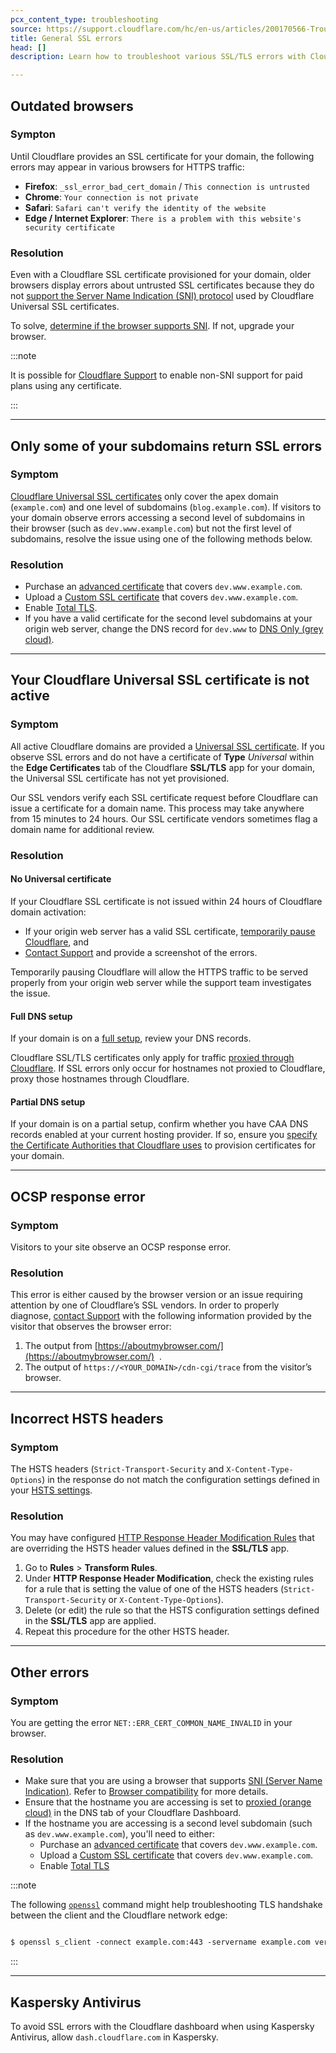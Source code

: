 ```yaml
---
pcx_content_type: troubleshooting
source: https://support.cloudflare.com/hc/en-us/articles/200170566-Troubleshooting-SSL-errors
title: General SSL errors
head: []
description: Learn how to troubleshoot various SSL/TLS errors with Cloudflare.

---
```



## Outdated browsers

### Sympton

Until Cloudflare provides an SSL certificate for your domain, the following errors may appear in various browsers for HTTPS traffic:

* **Firefox**: `_ssl_error_bad_cert_domain` / `This connection is untrusted`
* **Chrome**: `Your connection is not private`
* **Safari**: `Safari can't verify the identity of the website`
* **Edge / Internet Explorer**: `There is a problem with this website's security certificate`

### Resolution

Even with a Cloudflare SSL certificate provisioned for your domain, older browsers display errors about untrusted SSL certificates because they do not [support the Server Name Indication (SNI) protocol](https://en.wikipedia.org/wiki/Server_Name_Indication#Support) used by Cloudflare Universal SSL certificates. 

To solve, [determine if the browser supports SNI](https://caniuse.com/#feat=sni). If not, upgrade your browser.

:::note


It is possible for [Cloudflare Support](/support/contacting-cloudflare-support/) to enable non-SNI support for paid plans using any certificate.


:::

***

## Only some of your subdomains return SSL errors

### Symptom

[Cloudflare Universal SSL certificates](/ssl/edge-certificates/universal-ssl) only cover the apex domain (`example.com`) and one level of subdomains (`blog.example.com`). If visitors to your domain observe errors accessing a second level of subdomains in their browser (such as `dev.www.example.com`) but not the first level of subdomains, resolve the issue using one of the following methods below.

### Resolution

* Purchase an [advanced certificate](/ssl/edge-certificates/advanced-certificate-manager) that covers `dev.www.example.com`.
* Upload a [Custom SSL certificate](/ssl/edge-certificates/custom-certificates) that covers `dev.www.example.com`.
* Enable [Total TLS](/ssl/edge-certificates/additional-options/total-tls).
* If you have a valid certificate for the second level subdomains at your origin web server, change the DNS record for `dev.www` to [DNS Only (grey cloud)](/dns/manage-dns-records/reference/proxied-dns-records/).

***

## Your Cloudflare Universal SSL certificate is not active

### Symptom

All active Cloudflare domains are provided a [Universal SSL certificate](/ssl/edge-certificates/universal-ssl). If you observe SSL errors and do not have a certificate of **Type** *Universal* within the **Edge Certificates** tab of the Cloudflare **SSL/TLS** app for your domain, the Universal SSL certificate has not yet provisioned.

Our SSL vendors verify each SSL certificate request before Cloudflare can issue a certificate for a domain name. This process may take anywhere from 15 minutes to 24 hours. Our SSL certificate vendors sometimes flag a domain name for additional review.

### Resolution

#### No Universal certificate

If your Cloudflare SSL certificate is not issued within 24 hours of Cloudflare domain activation:

* If your origin web server has a valid SSL certificate, [temporarily pause Cloudflare](/fundamentals/setup/manage-domains/pause-cloudflare/), and
* [Contact Support](/support/contacting-cloudflare-support/) and provide a screenshot of the errors.

Temporarily pausing Cloudflare will allow the HTTPS traffic to be served properly from your origin web server while the support team investigates the issue.

#### Full DNS setup

If your domain is on a [full setup](/dns/zone-setups/full-setup/), review your DNS records.

Cloudflare SSL/TLS certificates only apply for traffic [proxied through Cloudflare](/dns/manage-dns-records/reference/proxied-dns-records/). If SSL errors only occur for hostnames not proxied to Cloudflare, proxy those hostnames through Cloudflare.

#### Partial DNS setup

If your domain is on a <GlossaryTooltip term="partial setup" link="/dns/zone-setups/partial-setup/">partial setup</GlossaryTooltip>, confirm whether you have CAA DNS records enabled at your current hosting provider. If so, ensure you [specify the Certificate Authorities that Cloudflare uses](/ssl/edge-certificates/caa-records/) to provision certificates for your domain.

***

## OCSP response error

### Symptom

Visitors to your site observe an OCSP response error.

### Resolution

This error is either caused by the browser version or an issue requiring attention by one of Cloudflare’s SSL vendors. In order to properly diagnose, [contact Support](/support/contacting-cloudflare-support/) with the following information provided by the visitor that observes the browser error:

1. The output from [https://aboutmybrowser.com/](https://aboutmybrowser.com/)  .
2. The output of `https://<YOUR_DOMAIN>/cdn-cgi/trace` from the visitor’s browser.

***

## Incorrect HSTS headers

### Symptom

The HSTS headers (`Strict-Transport-Security` and `X-Content-Type-Options`) in the response do not match the configuration settings defined in your [HSTS settings](/ssl/edge-certificates/additional-options/http-strict-transport-security/).

### Resolution

You may have configured [HTTP Response Header Modification Rules](/rules/transform/response-header-modification) that are overriding the HSTS header values defined in the **SSL/TLS** app.

1. Go to **Rules** > **Transform Rules**.
2. Under **HTTP Response Header Modification**, check the existing rules for a rule that is setting the value of one of the HSTS headers (`Strict-Transport-Security` or `X-Content-Type-Options`).
3. Delete (or edit) the rule so that the HSTS configuration settings defined in the **SSL/TLS** app are applied.
4. Repeat this procedure for the other HSTS header.

***

## Other errors

### Symptom

You are getting the error `NET::ERR_CERT_COMMON_NAME_INVALID` in your browser.

### Resolution

* Make sure that you are using a browser that supports [SNI (Server Name Indication)](https://www.cloudflare.com/learning/ssl/what-is-sni/). Refer to [Browser compatibility](/ssl/reference/browser-compatibility/) for more details.
* Ensure that the hostname you are accessing is set to [proxied (orange cloud)](/dns/manage-dns-records/reference/proxied-dns-records/) in the DNS tab of your Cloudflare Dashboard.
* If the hostname you are accessing is a second level subdomain (such as `dev.www.example.com`), you'll need to either:
  * Purchase an [advanced certificate](/ssl/edge-certificates/advanced-certificate-manager) that covers `dev.www.example.com`.
  * Upload a [Custom SSL certificate](/ssl/edge-certificates/custom-certificates) that covers `dev.www.example.com`.
  * Enable [Total TLS](/ssl/edge-certificates/additional-options/total-tls)

:::note


The following [`openssl`](https://www.openssl.org/) command might help troubleshooting TLS handshake between the client and the Cloudflare network edge:

```txt

$ openssl s_client -connect example.com:443 -servername example.com version

```


:::

***

## Kaspersky Antivirus

To avoid SSL errors with the Cloudflare dashboard when using Kaspersky
Antivirus, allow `dash.cloudflare.com` in Kaspersky.
